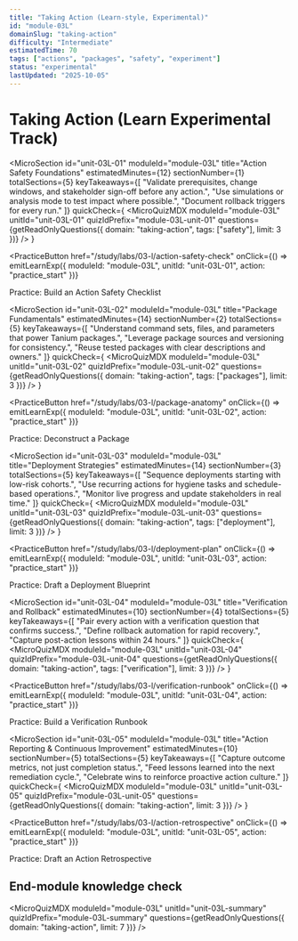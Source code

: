 ```yaml
---
title: "Taking Action (Learn-style, Experimental)"
id: "module-03L"
domainSlug: "taking-action"
difficulty: "Intermediate"
estimatedTime: 70
tags: ["actions", "packages", "safety", "experiment"]
status: "experimental"
lastUpdated: "2025-10-05"
---
```



# Taking Action (Learn Experimental Track)

<MicroSection
  id="unit-03L-01"
  moduleId="module-03L"
  title="Action Safety Foundations"
  estimatedMinutes={12}
  sectionNumber={1}
  totalSections={5}
  keyTakeaways={[
    "Validate prerequisites, change windows, and stakeholder sign-off before any action.",
    "Use simulations or analysis mode to test impact where possible.",
    "Document rollback triggers for every run."
  ]}
  quickCheck={
    <MicroQuizMDX
      moduleId="module-03L"
      unitId="unit-03L-01"
      quizIdPrefix="module-03L-unit-01"
      questions={getReadOnlyQuestions({ domain: "taking-action", tags: ["safety"], limit: 3 })}
    />
  }
>

<PracticeButton
  href="/study/labs/03-l/action-safety-check"
  onClick={() => emitLearnExp({ moduleId: "module-03L", unitId: "unit-03L-01", action: "practice_start" })}
>
  Practice: Build an Action Safety Checklist
</PracticeButton>

</MicroSection>

<MicroSection
  id="unit-03L-02"
  moduleId="module-03L"
  title="Package Fundamentals"
  estimatedMinutes={14}
  sectionNumber={2}
  totalSections={5}
  keyTakeaways={[
    "Understand command sets, files, and parameters that power Tanium packages.",
    "Leverage package sources and versioning for consistency.",
    "Reuse tested packages with clear descriptions and owners."
  ]}
  quickCheck={
    <MicroQuizMDX
      moduleId="module-03L"
      unitId="unit-03L-02"
      quizIdPrefix="module-03L-unit-02"
      questions={getReadOnlyQuestions({ domain: "taking-action", tags: ["packages"], limit: 3 })}
    />
  }
>

<PracticeButton
  href="/study/labs/03-l/package-anatomy"
  onClick={() => emitLearnExp({ moduleId: "module-03L", unitId: "unit-03L-02", action: "practice_start" })}
>
  Practice: Deconstruct a Package
</PracticeButton>

</MicroSection>

<MicroSection
  id="unit-03L-03"
  moduleId="module-03L"
  title="Deployment Strategies"
  estimatedMinutes={14}
  sectionNumber={3}
  totalSections={5}
  keyTakeaways={[
    "Sequence deployments starting with low-risk cohorts.",
    "Use recurring actions for hygiene tasks and schedule-based operations.",
    "Monitor live progress and update stakeholders in real time."
  ]}
  quickCheck={
    <MicroQuizMDX
      moduleId="module-03L"
      unitId="unit-03L-03"
      quizIdPrefix="module-03L-unit-03"
      questions={getReadOnlyQuestions({ domain: "taking-action", tags: ["deployment"], limit: 3 })}
    />
  }
>

<PracticeButton
  href="/study/labs/03-l/deployment-plan"
  onClick={() => emitLearnExp({ moduleId: "module-03L", unitId: "unit-03L-03", action: "practice_start" })}
>
  Practice: Draft a Deployment Blueprint
</PracticeButton>

</MicroSection>

<MicroSection
  id="unit-03L-04"
  moduleId="module-03L"
  title="Verification and Rollback"
  estimatedMinutes={10}
  sectionNumber={4}
  totalSections={5}
  keyTakeaways={[
    "Pair every action with a verification question that confirms success.",
    "Define rollback automation for rapid recovery.",
    "Capture post-action lessons within 24 hours."
  ]}
  quickCheck={
    <MicroQuizMDX
      moduleId="module-03L"
      unitId="unit-03L-04"
      quizIdPrefix="module-03L-unit-04"
      questions={getReadOnlyQuestions({ domain: "taking-action", tags: ["verification"], limit: 3 })}
    />
  }
>

<PracticeButton
  href="/study/labs/03-l/verification-runbook"
  onClick={() => emitLearnExp({ moduleId: "module-03L", unitId: "unit-03L-04", action: "practice_start" })}
>
  Practice: Build a Verification Runbook
</PracticeButton>

</MicroSection>

<MicroSection
  id="unit-03L-05"
  moduleId="module-03L"
  title="Action Reporting & Continuous Improvement"
  estimatedMinutes={10}
  sectionNumber={5}
  totalSections={5}
  keyTakeaways={[
    "Capture outcome metrics, not just completion status.",
    "Feed lessons learned into the next remediation cycle.",
    "Celebrate wins to reinforce proactive action culture."
  ]}
  quickCheck={
    <MicroQuizMDX
      moduleId="module-03L"
      unitId="unit-03L-05"
      quizIdPrefix="module-03L-unit-05"
      questions={getReadOnlyQuestions({ domain: "taking-action", limit: 3 })}
    />
  }
>

<PracticeButton
  href="/study/labs/03-l/action-retrospective"
  onClick={() => emitLearnExp({ moduleId: "module-03L", unitId: "unit-03L-05", action: "practice_start" })}
>
  Practice: Draft an Action Retrospective
</PracticeButton>

</MicroSection>

## End-module knowledge check

<MicroQuizMDX
  moduleId="module-03L"
  unitId="unit-03L-summary"
  quizIdPrefix="module-03L-summary"
  questions={getReadOnlyQuestions({ domain: "taking-action", limit: 7 })}
/>

